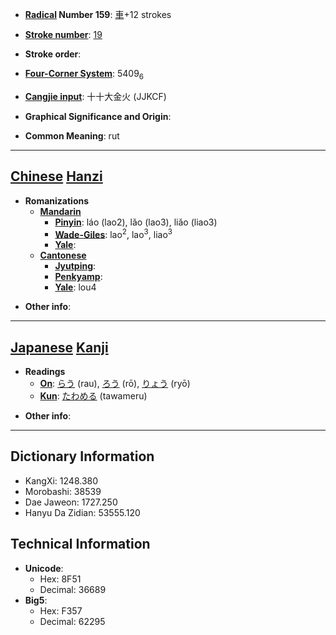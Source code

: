 * '''[[Wiktionary:Chinese radical index| Radical]] Number 159''': [[Wiktionary:Chinese radical index 車|車]]+12 strokes

* '''[[Wiktionary:Chinese total strokes index|Stroke number]]''': [[Wiktionary:Chinese total strokes index 19|19]]

* '''Stroke order''': 

* '''[[Wiktionary:Chinese four corner index|Four-Corner System]]''': 5409<sub>6</sub>

* '''[[Wiktionary:Chinese Cangjie index|Cangjie input]]''': 十十大金火 (JJKCF)

* '''Graphical Significance and Origin''': 

* '''Common Meaning''': rut

----

== [[Chinese]] [[Hanzi]] ==

* '''Romanizations'''
** '''[[Mandarin]]'''
*** '''[[Pinyin]]''': láo (lao2), lǎo (lao3), liǎo (liao3)
*** '''[[Wade-Giles]]''': lao<sup>2</sup>, lao<sup>3</sup>, liao<sup>3</sup>
*** '''[[Yale]]''': 
** '''[[Cantonese]]'''
*** '''[[Jyutping]]''':
*** '''[[Penkyamp]]''': 
*** '''[[Yale]]''': lou4

* '''Other info''': 

----

== [[Japanese]] [[Kanji]] ==

* '''Readings'''
** '''[[On]]''': [[らう]] (rau), [[ろう]] (rō), [[りょう]] (ryō)
** '''[[Kun]]''': [[たわめる]] (tawameru)

* '''Other info''':  

----

== Dictionary Information ==

* KangXi: 1248.380
* Morobashi: 38539
* Dae Jaweon: 1727.250
* Hanyu Da Zidian: 53555.120

== Technical Information ==

* '''Unicode''':
** Hex: 8F51
** Decimal: 36689
* '''Big5''':
** Hex: F357
** Decimal: 62295